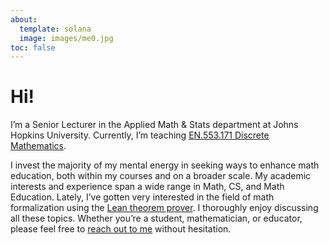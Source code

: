 ```yaml
---
about:
  template: solana
  image: images/me0.jpg
toc: false
---
```


# Hi! 

I'm a Senior Lecturer in the Applied Math & Stats department <!-- why is Math singular but Stats plural? --> at Johns Hopkins University. 
Currently, I'm teaching [EN.553.171 Discrete Mathematics](https://jhu.instructure.com/courses/48284).

I invest the majority of my mental energy in seeking ways to enhance math education, both within my courses and on a broader scale.
My academic interests and experience span a wide range in Math, CS, and Math Education. 
Lately, I've gotten very interested in the field of math formalization using the [Lean theorem prover](https://leanprover-community.github.io/). 
I thoroughly enjoy discussing all these topics. 
Whether you're a student, mathematician, or educator, please feel free to [reach out to me](mailto:apurva.nakade@jhu.edu) without hesitation.


